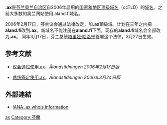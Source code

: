 {{Expand|time=2013-02-16T08:52:26+00:00 }}
'''.ax'''是[[芬兰|芬兰]][[奥兰|奥兰自治区]]自2006年启用的[[国家和地区顶级域名|国家和地区顶级域名]]（ccTLD）的[[域名|域名]]。之前大多数的奥兰网站使用.aland.fi域名。

2006年2月17日，芬兰议会通过法律改定，加'''.ax'''頂級域。计划在三年之内把'''aland.fi'''改到'''.ax'''。新域名不能注册在'''aland.fi'''下面，现存的'''aland.fi'''域名会全部改为'''.ax'''{{ref|axapproved}}。 同年3月17日，芬兰总统[[塔里娅·哈洛宁|塔里娅·哈洛宁]]签署这个法律，3月27日生效{{ref|signed}}。

== 参考文献 ==
* {{note|axapproved}} [https://web.archive.org/web/20070312023111/http://www.tidningen.aland.net/se/nyhet.asp?newsId=9463 议会通过使用.ax]，''Ålandstidningen 2006年2月17日版''
* {{note|signed}} [https://web.archive.org/web/20060711184436/http://www.tidningen.aland.net/se/nyhet.asp?newsID=9864 总统签定使用.ax]，''Ålandstidningen 2006年3月24日版''

== 外部連結 ==
* [http://www.iana.org/root-whois/ax.htm IANA .ax whois information]{{Wayback|url=http://www.iana.org/root-whois/ax.htm |date=20060702110734 }}

{{CcTLD}}

[[Category:國家及地區頂級域|ax]]
[[Category:芬蘭|Category:芬蘭]]